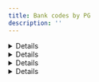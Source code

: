 ```yaml
---
title: Bank codes by PG
description: ''
---
```




<Details>
<p slot="summary">NHN KCP bank codes</p>

* KB Kookmin Bank: BK04
* SC First Bank: BK23
* Kyongnam Bank: BK39
* Gwangju Bank: BK34
* Industrial Bank of Korea: BK03
* Nonghyup: BK11
* Daegu Bank: BK31
* Busan Bank: BK32
* Korea Development Bank: BK02
* Saemaul Geumgo: BK45
* Suhyup: BK07
* Shinhan Bank: BK88
* Credit union: BK48
* Korea Exchange Bank: BK81
* Woori Bank: BK20
* Post Office: BK71
* Jeonbuk Bank: BK37
* Cooperative: BK12
* Kakao Bank: BK90
* K-Bank: BK89
* Hana Bank: BK81
* Citibank Korea: BK27
* Toss Bank: BK92

</Details>

<Details>
<p slot="summary">KG Inicis bank codes</p>

* KB Kookmin Bank: 04
* SC First Bank: 23
* Kyongnam Bank: 39
* Gwangju Bank: 34
* Industrial Bank of Korea: 03
* Nonghyup: 11
* Daegu Bank: 31
* Busan Bank: 32
* Korea Development Bank: 02
* Saemaul Geumgo: 45
* Suhyup: 07
* Shinhan Bank: 88
* Credit union: 48
* Korea Exchange Bank: 81
* Woori Bank: 20
* Post Office: 71
* Jeonbuk Bank: 37
* Cooperative: 12
* Kakao Bank: 90
* K-Bank: 89
* Hana Bank: 81
* Citibank Korea: 27
* Toss Bank: 92

</Details>

<Details>
<p slot="summary">PAYJOA (Daou Data)</p>

* KB Kookmin Bank: 04
* SC Bank Korea: 11
* Kyongnam Bank: -
* Gwangju Bank: -
* Industrial Bank of Korea: 03
* Nonghyup: 08
* Daegu Bank: -
* Busan Bank: 15
* Korea Development Bank: -
* Saemaul Geumgo: -
* Suhyup: -
* Shinhan Bank: 10
* Credit union: -
* Korea Exchange Bank: 05
* Woori Bank: 09
* Post Office: 31
* Jeonbuk Bank: -
* Cooperative: -
* Kakao Bank: -
* K-Bank: -
* Hana Bank: 12
* Citibank Korea: -
* Toss Bank: -

</Details>

<Details>
<p slot="summary">Toss Payments/Danal/Nice Payments/JTNet/KICC/SMARTRO/Settlebank</p>

* KB Kookmin Bank: 004
* SC First Bank: 023
* Kyongnam Bank: 039
* Gwangju Bank: 034
* Industrial Bank of Korea: 003
* Nonghyup: 011
* Daegu Bank: 031
* Busan Bank: 032
* Korea Development Bank: 002
* Saemaul Geumgo: 045
* Suhyup: 007
* Shinhan Bank: 088
* Credit union: 048
* Korea Exchange Bank: 081
* Woori Bank: 020
* Post Office: 071
* Jeonbuk Bank: 037
* Cooperative: 012
* Kakao Bank: 090
* K-Bank: 089
* Hana Bank: 081
* Citibank Korea: 027
* Toss Bank: 092

</Details>

